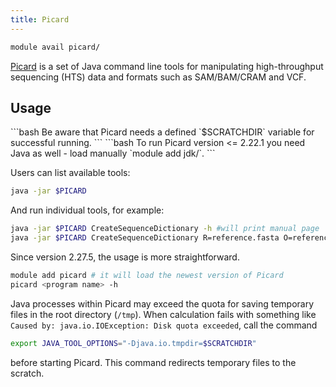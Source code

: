 ```yaml
---
title: Picard
---
```

```bash
module avail picard/
```

[Picard](https://broadinstitute.github.io/picard/) is a set of Java command line tools for manipulating high-throughput sequencing (HTS) data and formats such as SAM/BAM/CRAM and VCF. 

## Usage

<Callout  type="warn" title="Warning">
```bash
Be aware that Picard needs a defined `$SCRATCHDIR` variable for successful running.
```
</Callout>

<Callout  type="warn" title="Warning">
```bash
To run Picard version <= 2.22.1  you need Java as well - load manually `module add jdk/`.
```
</Callout>

Users can list available tools:

```bash
java -jar $PICARD
```

And run individual tools, for example:

```bash
java -jar $PICARD CreateSequenceDictionary -h #will print manual page
java -jar $PICARD CreateSequenceDictionary R=reference.fasta O=reference.dict
```

Since version 2.27.5, the usage is more straightforward.

```bash
module add picard # it will load the newest version of Picard
picard <program name> -h
```

Java processes within Picard may exceed the quota for saving temporary files in the root directory (`/tmp`). When calculation fails with something like `Caused by: java.io.IOException: Disk quota exceeded`, call the command

```bash
export JAVA_TOOL_OPTIONS="-Djava.io.tmpdir=$SCRATCHDIR"
```

before starting Picard. This command redirects temporary files to the scratch.
